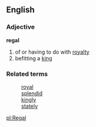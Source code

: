 ==English==
===Adjective===
'''regal'''
# of or having to do with [[royalty]]
# befitting a [[king]]

===Related terms===
:[[royal]]
:[[splendid]]
:[[kingly]]
:[[stately]]

[[pl:Regal]]